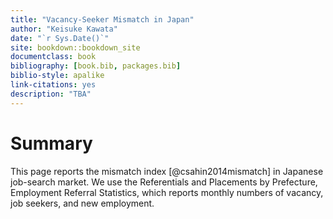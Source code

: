 ```yaml
--- 
title: "Vacancy-Seeker Mismatch in Japan"
author: "Keisuke Kawata"
date: "`r Sys.Date()`"
site: bookdown::bookdown_site
documentclass: book
bibliography: [book.bib, packages.bib]
biblio-style: apalike
link-citations: yes
description: "TBA"
---
```


# Summary

This page reports the mismatch index [@csahin2014mismatch] in Japanese job-search market.
We use the Referentials and Placements by Prefecture, Employment Referral Statistics, which reports monthly numbers of vacancy, job seekers, and new employment.
